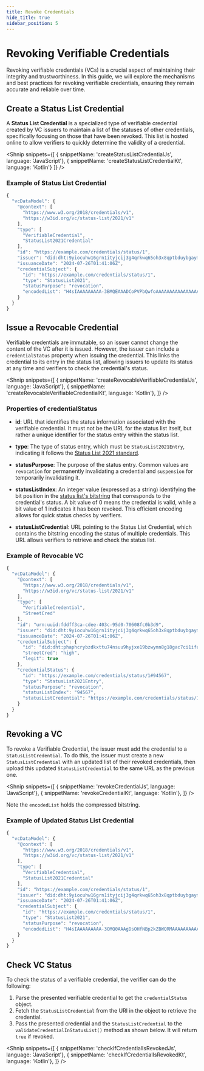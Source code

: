 ```yaml
---
title: Revoke Credentials
hide_title: true
sidebar_position: 5
---
```

<LanguageSwitcher languages="JavaScript, Kotlin" />

# Revoking Verifiable Credentials

Revoking verifiable credentials (VCs) is a crucial aspect of maintaining their integrity and trustworthiness.
In this guide, we will explore the mechanisms and best practices for revoking verifiable credentials, ensuring they remain accurate and reliable over time.

## Create a Status List Credential

A **Status List Credential** is a specialized type of verifiable credential created by VC issuers to maintain a list of the statuses of other credentials, specifically focusing on those that have been revoked.
This list is hosted online to allow verifiers to quickly determine the validity of a credential.

<Shnip
  snippets={[
    { snippetName: 'createStatusListCredentialJs', language: 'JavaScript'},
    { snippetName: 'createStatusListCredentialKt', language: 'Kotlin'}
    ]}
/>

### Example of Status List Credential

```js
{
  "vcDataModel": {
    "@context": [
      "https://www.w3.org/2018/credentials/v1",
      "https://w3id.org/vc/status-list/2021/v1"
    ],
    "type": [
      "VerifiableCredential",
      "StatusList2021Credential"
    ],
    "id": "https://example.com/credentials/status/1",
    "issuer": "did:dht:9yiocuhw16grn1ityjcij3g4qrkwq65oh3x8qptbduybgaymbmoo",
    "issuanceDate": "2024-07-26T01:41:06Z",
    "credentialSubject": {
      "id": "https://example.com/credentials/status/1",
      "type": "StatusList2021",
      "statusPurpose": "revocation",
      "encodedList": "H4sIAAAAAAAAA-3BMQEAAADCoPVPbQwfoAAAAAAAAAAAAAAAAAAAAIC3AYbSVKsAQAAA"
    }
  }
}
```

## Issue a Revocable Credential
Verifiable credentials are immutable, so an issuer cannot change the content of the VC after it is issued.
However, the issuer can include a `credentialStatus` property when issuing the credential.
This links the credential to its entry in the status list, allowing issuers to update its status at any time and verifiers to check the credential's status.

<Shnip
  snippets={[
    { snippetName: 'createRevocableVerifiableCredentialJs', language: 'JavaScript'},
    { snippetName: 'createRevocableVerifiableCredentialKt', language: 'Kotlin'},
    ]}
/>

### Properties of credentialStatus

* **id**: URL that identifies the status information associated with the verifiable credential. It must not be the URL for the status list itself, but rather a unique identifier for the status entry within the status list​.

* **type**: The type of status entry, which must be `StatusList2021Entry`, indicating it follows the [Status List 2021 standard](https://www.w3.org/community/reports/credentials/CG-FINAL-vc-status-list-2021-20230102/).

* **statusPurpose**: The purpose of the status entry. Common values are `revocation` for permanently invalidating a credential and `suspension` for temporarily invalidating it.

* **statusListIndex**: An integer value (expressed as a string) identifying the bit position in the [status list's bitstring](https://www.w3.org/community/reports/credentials/CG-FINAL-vc-status-list-2021-20230102/#bitstring-generation-algorithm) that corresponds to the credential's status. A bit value of 0 means the credential is valid, while a bit value of 1 indicates it has been revoked. This efficient encoding allows for quick status checks by verifiers.

* **statusListCredential**: URL pointing to the Status List Credential, which contains the bitstring encoding the status of multiple credentials. This URL allows verifiers to retrieve and check the status list.

### Example of Revocable VC

```js
{
  "vcDataModel": {
    "@context": [
      "https://www.w3.org/2018/credentials/v1",
      "https://w3id.org/vc/status-list/2021/v1"
    ],
    "type": [
      "VerifiableCredential",
      "StreetCred"
    ],
    "id": "urn:uuid:fddff3ca-cdee-403c-95d0-70608fc0b3d9",
    "issuer": "did:dht:9yiocuhw16grn1ityjcij3g4qrkwq65oh3x8qptbduybgaymbmoo",
    "issuanceDate": "2024-07-26T01:41:06Z",
    "credentialSubject": {
      "id": "did:dht:phaphcrybzdkxttu74nsuu9hyjxe19bzwymn8g18gac7ci1ifuoo",
      "streetCred": "high",
      "legit": true
    },
    "credentialStatus": {
      "id": "https://example.com/credentials/status/1#94567",
      "type": "StatusList2021Entry",
      "statusPurpose": "revocation",
      "statusListIndex": "94567",
      "statusListCredential": "https://example.com/credentials/status/1"
    }
  }
}
```

## Revoking a VC
To revoke a Verifiable Credential, the issuer must add the credential to a `StatusListCredential`.
To do this, the issuer must create a new `StatusListCredential` with an updated list of their revoked credentials, then upload this updated `StatusListCredential` to the same URL as the previous one.

<Shnip
  snippets={[
    { snippetName: 'revokeCredentialJs', language: 'JavaScript'},
    { snippetName: 'revokeCredentialKt', language: 'Kotlin'},
    ]}
/>

Note the `encodedList` holds the compressed bitstring.

### Example of Updated Status List Credential

```js
{
  "vcDataModel": {
    "@context": [
      "https://www.w3.org/2018/credentials/v1",
      "https://w3id.org/vc/status-list/2021/v1"
    ],
    "type": [
      "VerifiableCredential",
      "StatusList2021Credential"
    ],
    "id": "https://example.com/credentials/status/1",
    "issuer": "did:dht:9yiocuhw16grn1ityjcij3g4qrkwq65oh3x8qptbduybgaymbmoo",
    "issuanceDate": "2024-07-26T01:41:06Z",
    "credentialSubject": {
      "id": "https://example.com/credentials/status/1",
      "type": "StatusList2021",
      "statusPurpose": "revocation",
      "encodedList": "H4sIAAAAAAAAA-3OMQ0AAAgDsOHfNBp2kZBWQRMAAAAAAAAAAAAAAL6Z6wAAAAAAtQVQdb5gAEAAAA"
    }
  }
}
```

## Check VC Status

To check the status of a verifiable credential, the verifier can do the following:
1. Parse the presented verifiable credential to get the `credentialStatus` object.
2. Fetch the `StatusListCredential` from the URI in the object to retrieve the credential.
3. Pass the presented credential and the `StatusListCredential` to the `validateCredentialInStatusList()` method as shown below. It will return `true` if revoked.


<Shnip
  snippets={[
    { snippetName: 'checkIfCredentialIsRevokedJs', language: 'JavaScript'},
    { snippetName: 'checkIfCredentialIsRevokedKt', language: 'Kotlin'},
  ]}
/>

